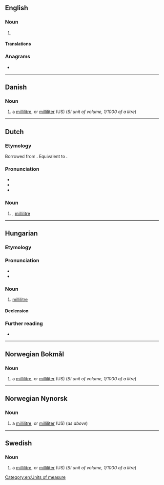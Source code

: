 {{also|Milliliter}}
==English==

===Noun===
{{en-noun}}

# {{lb|en|American spelling}} {{alt form|en|millilitre}}

====Translations====
{{trans-see|milliliter|millilitre}}

===Anagrams===
* {{anagrams|en|a=eiiilllmrt|millilitre}}

[[Category:en:Units of measure]]

----

==Danish==

===Noun===
{{head|da|noun|g=c|definite singular|milliliteren|indefinite plural|milliliter|definite plural|milliliterne}}

# a [[millilitre]], or [[milliliter#English|milliliter]] (US) (''SI unit of volume, 1/1000 of a litre'')

----

==Dutch==

===Etymology===
Borrowed from {{bor|nl|fr|millilitre}}. Equivalent to {{af|nl|milli-|liter}}.

===Pronunciation===
* {{IPA|nl|/ˈmi.liˌli.tər/}}
* {{audio|nl|Nl-milliliter.ogg|Audio}}
* {{hyphenation|nl|mil|li|li|ter}}

===Noun===
{{nl-noun|m|-s|-}}

# {{l|en|milliliter}}, [[millilitre]]

----

==Hungarian==

===Etymology===
{{af|hu|milli-|liter}}

===Pronunciation===
* {{hu-IPA|mililiter}}
* {{hyphenation|hu|mil|li|li|ter}}

===Noun===
{{hu-noun|ek}}

# [[millilitre]] {{gloss|a unit of volume}}

====Declension====
{{hu-infl-nom|millilitere|e|-}}{{hu-pos-etek|milliliter||ei}}

===Further reading===
* {{R:HES}}

{{topics|hu|SI units}}

----

==Norwegian Bokmål==

===Noun===
{{head|nb|noun|g=m|definite singular|milliliteren|indefinite plural|milliliter|definite plural|milliliterne}}

# a [[millilitre]], or [[milliliter#English|milliliter]] (US) (''SI unit of volume, 1/1000 of a litre'')

----

==Norwegian Nynorsk==

===Noun===
{{head|nn|noun|g=m|definite singular|milliliteren|indefinite plural|milliliter|definite plural|milliliterane|or|millilitrane}}

# a [[millilitre]], or [[milliliter#English|milliliter]] (US) (''as above'')

----

==Swedish==

===Noun===
{{head|sv|noun|g=c|definite singular|millilitern|indefinite plural|milliliter|definite plural|milliliterna}}

# a [[millilitre]], or [[milliliter#English|milliliter]] (US) (''SI unit of volume, 1/1000 of a litre'')